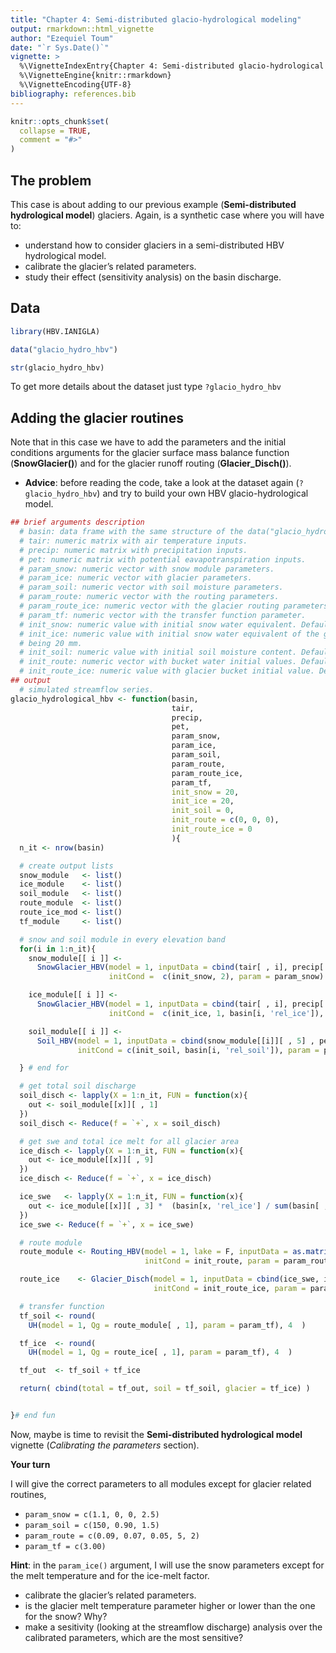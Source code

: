 ```yaml
---
title: "Chapter 4: Semi-distributed glacio-hydrological modeling"
output: rmarkdown::html_vignette
author: "Ezequiel Toum"
date: "`r Sys.Date()`"
vignette: >
  %\VignetteIndexEntry{Chapter 4: Semi-distributed glacio-hydrological modeling}
  %\VignetteEngine{knitr::rmarkdown}
  %\VignetteEncoding{UTF-8}
bibliography: references.bib
---
```


```r
knitr::opts_chunk$set(
  collapse = TRUE,
  comment = "#>"
)
```

## The problem

This case is about adding to our previous example (**Semi-distributed hydrological model**)
glaciers. Again, is a synthetic case where you will have to:

* understand how to consider glaciers in a semi-distributed HBV hydrological model.
* calibrate the glacier's related parameters.
* study their effect (sensitivity analysis) on the basin discharge. 

## Data

```r
library(HBV.IANIGLA)

data("glacio_hydro_hbv")

str(glacio_hydro_hbv)
```

To get more details about the dataset just type ```?glacio_hydro_hbv```

## Adding the glacier routines

Note that in this case we have to add the parameters and the initial conditions arguments
for the glacier surface mass balance function (**SnowGlacier()**) and for the glacier
runoff routing (**Glacier_Disch()**). 

* **Advice**: before reading the code, take a look at the dataset again (```?glacio_hydro_hbv```)
and try to build your own HBV glacio-hydrological model.

```r
## brief arguments description
  # basin: data frame with the same structure of the data("glacio_hydro_hbv) (colnames included).
  # tair: numeric matrix with air temperature inputs. 
  # precip: numeric matrix with precipitation inputs. 
  # pet: numeric matrix with potential eavapotranspiration inputs. 
  # param_snow: numeric vector with snow module parameters.
  # param_ice: numeric vector with glacier parameters.
  # param_soil: numeric vector with soil moisture parameters.
  # param_route: numeric vector with the routing parameters.
  # param_route_ice: numeric vector with the glacier routing parameters.
  # param_tf: numeric vector with the transfer function parameter.
  # init_snow: numeric value with initial snow water equivalent. Default value being 20 mm.
  # init_ice: numeric value with initial snow water equivalent of the glaciers. Default value
  # being 20 mm.
  # init_soil: numeric value with initial soil moisture content. Default value being 0 mm.
  # init_route: numeric vector with bucket water initial values. Default values are 0 mm.
  # init_route_ice: numeric value with glacier bucket initial value. Default values are 0 mm.
## output
  # simulated streamflow series.
glacio_hydrological_hbv <- function(basin,
                                    tair,
                                    precip,
                                    pet,
                                    param_snow,
                                    param_ice,
                                    param_soil,
                                    param_route,
                                    param_route_ice,
                                    param_tf,
                                    init_snow = 20,
                                    init_ice = 20,
                                    init_soil = 0,
                                    init_route = c(0, 0, 0),
                                    init_route_ice = 0
                                    ){
  n_it <- nrow(basin)

  # create output lists
  snow_module   <- list()
  ice_module    <- list()
  soil_module   <- list()
  route_module  <- list()
  route_ice_mod <- list()
  tf_module     <- list()

  # snow and soil module in every elevation band
  for(i in 1:n_it){
    snow_module[[ i ]] <-
      SnowGlacier_HBV(model = 1, inputData = cbind(tair[ , i], precip[ , i]),
                      initCond =  c(init_snow, 2), param = param_snow)

    ice_module[[ i ]] <-
      SnowGlacier_HBV(model = 1, inputData = cbind(tair[ , i], precip[ , i]),
                      initCond =  c(init_ice, 1, basin[i, 'rel_ice']), param = param_ice)

    soil_module[[ i ]] <-
      Soil_HBV(model = 1, inputData = cbind(snow_module[[i]][ , 5] , pet[ , i]),
               initCond = c(init_soil, basin[i, 'rel_soil']), param = param_soil )

  } # end for

  # get total soil discharge
  soil_disch <- lapply(X = 1:n_it, FUN = function(x){
    out <- soil_module[[x]][ , 1]
  })
  soil_disch <- Reduce(f = `+`, x = soil_disch)

  # get swe and total ice melt for all glacier area
  ice_disch <- lapply(X = 1:n_it, FUN = function(x){
    out <- ice_module[[x]][ , 9]
  })
  ice_disch <- Reduce(f = `+`, x = ice_disch)

  ice_swe   <- lapply(X = 1:n_it, FUN = function(x){
    out <- ice_module[[x]][ , 3] *  (basin[x, 'rel_ice'] / sum(basin[ , 'rel_ice']) )
  })
  ice_swe <- Reduce(f = `+`, x = ice_swe)

  # route module
  route_module <- Routing_HBV(model = 1, lake = F, inputData = as.matrix(soil_disch),
                              initCond = init_route, param = param_route )

  route_ice    <- Glacier_Disch(model = 1, inputData = cbind(ice_swe, ice_disch),
                                initCond = init_route_ice, param = param_route_ice  )

  # transfer function
  tf_soil <- round(
    UH(model = 1, Qg = route_module[ , 1], param = param_tf), 4  )

  tf_ice  <- round(
    UH(model = 1, Qg = route_ice[ , 1], param = param_tf), 4  )

  tf_out  <- tf_soil + tf_ice

  return( cbind(total = tf_out, soil = tf_soil, glacier = tf_ice) )


}# end fun
```

Now, maybe is time to revisit the **Semi-distributed hydrological model** vignette 
(*Calibrating the parameters* section). 

**Your turn**

I will give the correct parameters to all modules except for glacier related routines,

* `param_snow = c(1.1, 0, 0, 2.5)`
* `param_soil = c(150, 0.90, 1.5)`
* `param_route = c(0.09, 0.07, 0.05, 5, 2)`
* `param_tf = c(3.00)`

**Hint**: in the `param_ice()` argument, I will use the snow parameters except
for the melt temperature and for the ice-melt factor. 

* calibrate the glacier's related parameters.
* is the glacier melt temperature parameter higher or lower than the one for the snow? Why?
* make a sesitivity (looking at the streamflow discharge) analysis over the calibrated parameters,
  which are the most sensitive?
